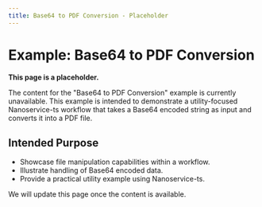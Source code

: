 ```yaml
---
title: Base64 to PDF Conversion - Placeholder
---
```


# Example: Base64 to PDF Conversion

**This page is a placeholder.**

The content for the "Base64 to PDF Conversion" example is currently unavailable. This example is intended to demonstrate a utility-focused Nanoservice-ts workflow that takes a Base64 encoded string as input and converts it into a PDF file.

## Intended Purpose

*   Showcase file manipulation capabilities within a workflow.
*   Illustrate handling of Base64 encoded data.
*   Provide a practical utility example using Nanoservice-ts.

We will update this page once the content is available.
